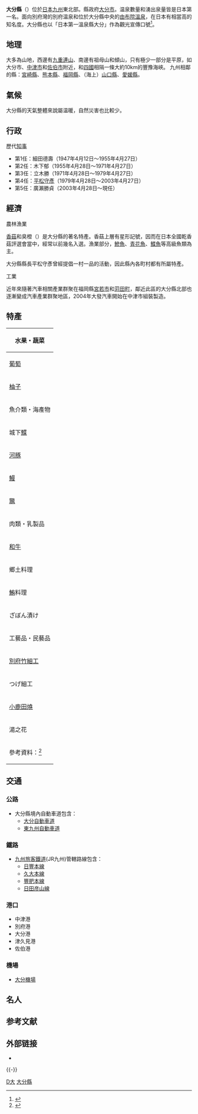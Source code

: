 {{Infobox Prefecture Japan
| Name         = 大分縣
| Map of Japan        = Map_of_Japan_with_highlight_on_44_Oita_prefecture.svg
| Map   = Map_of_Oita_Prefecture_Ja.svg
| Imang = Beppu Umi-jigoku04n4272.jpg
| Imangname    =[[别府温泉|别府温泉]]
| Flag         =Flag of Oita Prefecture.svg
| Symbol       =Symbol of Oita Prefecture.svg
| Japanese     = 大分県
| Hiragana     = おおいたけん
| Romanization = Ōita-ken
| Number       = 44000-1
| Near         = [[福冈县|福冈县]]、[[佐贺县|佐贺县]]、[[宫崎县|宫崎县]]、[[爱媛县|爱媛县]]、[[山口县|山口县]]
| Governor     = [[廣瀨勝貞|廣瀨勝貞]]
| Capital      = [[大分市|大分市]]
| Region       = [[九州地方|九州地方]]
| Island       = [[九州_(日本)|九州]]
| TotalArea    = 6,340.73
| AreaRank     = 24
| PCWater      = 0.7
| PopDate      = 2020年1月1日
| Population   = 1,132,603人
| PopRank      = 33
| Density      = 185人
| Districts    = 3
| Municipalities = 14市3町1村
| ISOCode      = JP-44
| Flower       = [[梅|梅花]]
| Tree         = [[梅|梅樹]]
| Bird         = [[暗綠綉眼鳥|暗綠綉眼鳥]]
| Song         =[[超越时代|超越时代]]
| Post         = 870-8501
| Address      = 大分市大手町3丁目1番地1号
| Phone        = 097-536-1111
| Website      = http://www.pref.oita.lg.jp/
|}}

'''大分縣'''（{{jpn|j=大分県|hg=おおいたけん|hgt=おほいたけん|rm=Ōita ken|f=y}}）位於[[日本|日本]][[九州_(日本)|九州]]東北部。縣政府[[大分市|大分市]]。温泉數量和湧出泉量皆是日本第一名。面向別府灣的別府温泉和位於大分縣中央的[[由布院溫泉|由布院溫泉]]，在日本有相當高的知名度。大分縣也以「日本第一溫泉縣大分」作為觀光宣傳口號<ref>{{cite web|url=http://www.pref.oita.jp/soshiki/10820/onsenken.html　|script-title=ja:大分県による「おんせん県」商標登録申請について|accessdate=2017-04-14|publisher={{lang|ja|大分県}}|language=ja}}{{dead link|date=2017年12月 |bot=InternetArchiveBot |fix-attempted=yes }}</ref>。

== 地理 ==

大多為山地，西邊有[[九重連山|九重連山]]、南邊有祖母山和傾山，只有極少一部分是平原，如大分市、[[中津市|中津市]]和[[佐伯市|佐伯市]]附近，和[[四國|四國]]相隔一條大約10km的豐豫海峽。
九州相鄰的縣：[[宮崎縣|宮崎縣]]、[[熊本縣|熊本縣]]、[[福岡縣|福岡縣]]、（海上）[[山口縣|山口縣]]、[[愛媛縣|愛媛縣]]。

== 氣候 ==

大分縣的天氣整體來說屬温暖，自然災害也比較少。

== 行政 ==
歷代[[知事|知事]]
* 第1任：細田德壽（1947年4月12日～1955年4月27日）
* 第2任：木下郁（1955年4月28日～1971年4月27日）
* 第3任：立木勝（1971年4月28日～1979年4月27日）
* 第4任：[[平松守彥|平松守彥]]（1979年4月28日～2003年4月27日）
* 第5任：廣瀨勝貞（2003年4月28日～現任）

== 經濟 ==

;農林漁業
[[香菇|香菇]]和臭橙（{{lang|ja|カボス}}）是大分縣的著名特產。香菇上層有星形記號，因而在日本全國乾香菇評選會當中，經常以前幾名入選。漁業部分，[[鰺魚|鰺魚]]、[[青花魚|青花魚]]、[[鰈魚|鰈魚]]等高級魚類為主。

大分縣縣長平松守彥曾經提倡一村一品的活動，因此縣內各町村都有所屬特產。

;工業
近年來隨著汽車相關產業群聚在福岡縣[[宮若市|宮若市]]和[[苅田町|苅田町]]，鄰近此區的大分縣北部也逐漸變成汽車產業群聚地區，2004年大發汽車開始在中津市組裝製造。

== 特產 ==
{| class="wikitable"
!colspan=2|水果・蔬菜
|-
|[[葡萄|葡萄]]||宇佐是葡萄產地。
|-
|[[柚子|柚子]]||日田是柚子產地。
|-
!colspan=2|魚介類・海產物
|-
|城下[[鰈|鰈]]||城下海岸捕獲的鰈，[[日出町|日出町]]是產地。
|-
|[[河魨|河豚]]||豊後水道捕獲的河豚。
|-
|[[日本鰻鱺|鰻]]||番匠川的天然鰻。
|-
|[[中華鱉|鼈]]||[[宇佐市|宇佐市]]安心院的名物。
|-
!colspan=2|肉類・乳製品
|-
|[[和牛|和牛]]||豊後牛（[[玖珠郡|玖珠郡]]九重町/玖珠郡[[玖珠町|玖珠町]]/[[日田市|日田市]]）。
|-
!colspan=2|鄉土料理
|-
|[[鮪|鮪]]料理||[[津久見市|津久見市]]的魚排、[[涮涮鍋|涮涮鍋]]、[[壽喜燒|壽喜燒]]、漢堡肉等鮪料理。
|-
|ざぼん漬け||醃漬[[文旦|文旦]]皮。[[別府|別府]]名產。
|-
!colspan=2|工藝品・民藝品
|-
|[[別府竹細工|別府竹細工]]||國家指定的傳統工藝品。
|-
|つげ細工||[[黄楊|黄楊]]細工。
|-
|[[小鹿田燒|小鹿田燒]]||日田市。
|-
|湯之花||溫泉不溶性成分的沉澱[[結晶|結晶]]。（別府市）
|-
|colspan=2|參考資料：<ref>{{Cite web |url=http://www.gojapan.jp/toku3/zsub02/oita.html |title=大分 |accessdate=2010-08-23 |work=日本の名物特産品・特産物 |publisher= |date= |archive-date=2021-02-12 |archive-url=https://web.archive.org/web/20210212182605/https://www.gojapan.jp/toku3/zsub02/oita.html |dead-url=no }}</ref>
|}

== 交通 ==
=== 公路 ===
*大分縣境內自動車道包含：
** [[大分自動車道|大分自動車道]]
** [[東九州自動車道|東九州自動車道]]

=== 鐵路 ===
* [[九州旅客鐵道|九州旅客鐵道]](JR九州)管轄路線包含：
** [[日豐本線|日豐本線]]
** [[久大本線|久大本線]]
** [[豐肥本線|豐肥本線]]
** [[日田彦山線|日田彦山線]]

=== 港口 ===
*中津港
*別府港
*大分港
*津久見港
*佐伯港

=== 機場 ===
*[[大分機場|大分機場]]

== 名人 ==
{{Main category|大分縣出身人物}}

== 参考文献 ==
{{Reflist}}

== 外部链接 ==
{{Commons}}
* {{Wikivoyage-inline|en:Oita_(prefecture)|大分县{{en icon}}}}

{{-}}
{{Japan}}
{{大分縣}}

{{Authority control}}

[[Category:日本都道府縣|D大]]
[[Category:大分縣|]]